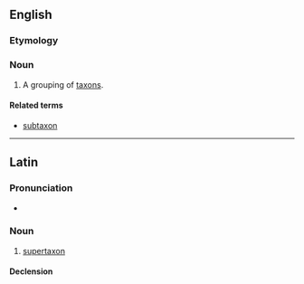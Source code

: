 ==English==

===Etymology===
{{prefix|en|super|taxon}}

===Noun===
{{en-noun|supertaxa}}

# {{lb|en|taxonomy}} A grouping of [[taxon]]s.

====Related terms====
* [[subtaxon]]

----

==Latin==

===Pronunciation===
* {{la-IPA|supertaxon}}

===Noun===
{{la-noun|supertaxon|supertaxī|n|second}}

# [[#English|supertaxon]]

====Declension====
{{la-decl-2nd-N-Greek|supertax}}